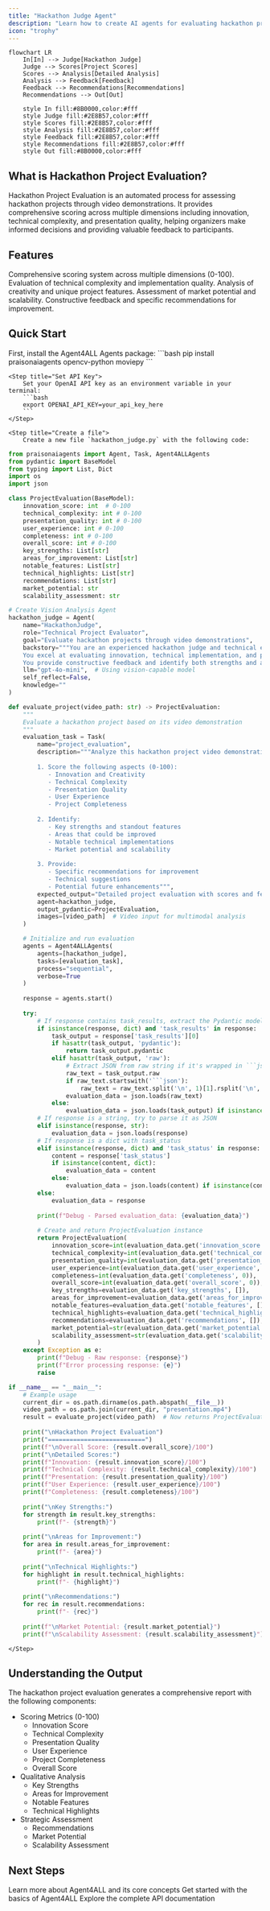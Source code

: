 ```yaml
---
title: "Hackathon Judge Agent"
description: "Learn how to create AI agents for evaluating hackathon projects through video demonstrations."
icon: "trophy"
---
```


```mermaid
flowchart LR
    In[In] --> Judge[Hackathon Judge]
    Judge --> Scores[Project Scores]
    Scores --> Analysis[Detailed Analysis]
    Analysis --> Feedback[Feedback]
    Feedback --> Recommendations[Recommendations]
    Recommendations --> Out[Out]
    
    style In fill:#8B0000,color:#fff
    style Judge fill:#2E8B57,color:#fff
    style Scores fill:#2E8B57,color:#fff
    style Analysis fill:#2E8B57,color:#fff
    style Feedback fill:#2E8B57,color:#fff
    style Recommendations fill:#2E8B57,color:#fff
    style Out fill:#8B0000,color:#fff
```

## What is Hackathon Project Evaluation?

Hackathon Project Evaluation is an automated process for assessing hackathon projects through video demonstrations. It provides comprehensive scoring across multiple dimensions including innovation, technical complexity, and presentation quality, helping organizers make informed decisions and providing valuable feedback to participants.

## Features

<CardGroup cols={2}>
  <Card title="Project Scoring" icon="star">
    Comprehensive scoring system across multiple dimensions (0-100).
  </Card>
  <Card title="Technical Analysis" icon="microchip">
    Evaluation of technical complexity and implementation quality.
  </Card>
  <Card title="Innovation Assessment" icon="lightbulb">
    Analysis of creativity and unique project features.
  </Card>
  <Card title="Market Analysis" icon="chart-line">
    Assessment of market potential and scalability.
  </Card>
  <Card title="Detailed Feedback" icon="comments">
    Constructive feedback and specific recommendations for improvement.
  </Card>
</CardGroup>

## Quick Start

<Steps>
    <Step title="Install Package">
        First, install the Agent4ALL Agents package:
        ```bash
        pip install praisonaiagents opencv-python moviepy
        ```
    </Step>

    <Step title="Set API Key">
        Set your OpenAI API key as an environment variable in your terminal:
        ```bash
        export OPENAI_API_KEY=your_api_key_here
        ```
    </Step>

    <Step title="Create a file">
        Create a new file `hackathon_judge.py` with the following code:
```python
from praisonaiagents import Agent, Task, Agent4ALLAgents
from pydantic import BaseModel
from typing import List, Dict
import os
import json

class ProjectEvaluation(BaseModel):
    innovation_score: int  # 0-100
    technical_complexity: int # 0-100  
    presentation_quality: int # 0-100
    user_experience: int # 0-100
    completeness: int # 0-100
    overall_score: int # 0-100
    key_strengths: List[str]
    areas_for_improvement: List[str]
    notable_features: List[str]
    technical_highlights: List[str]
    recommendations: List[str]
    market_potential: str
    scalability_assessment: str

# Create Vision Analysis Agent
hackathon_judge = Agent(
    name="HackathonJudge",
    role="Technical Project Evaluator",
    goal="Evaluate hackathon projects through video demonstrations",
    backstory="""You are an experienced hackathon judge and technical expert.
    You excel at evaluating innovation, technical implementation, and presentation quality.
    You provide constructive feedback and identify both strengths and areas for improvement.""",
    llm="gpt-4o-mini",  # Using vision-capable model
    self_reflect=False,
    knowledge=""
)

def evaluate_project(video_path: str) -> ProjectEvaluation:
    """
    Evaluate a hackathon project based on its video demonstration
    """
    evaluation_task = Task(
        name="project_evaluation",
        description="""Analyze this hackathon project video demonstration and provide a comprehensive evaluation:
        
        1. Score the following aspects (0-100):
           - Innovation and Creativity
           - Technical Complexity
           - Presentation Quality
           - User Experience
           - Project Completeness
           
        2. Identify:
           - Key strengths and standout features
           - Areas that could be improved
           - Notable technical implementations
           - Market potential and scalability
           
        3. Provide:
           - Specific recommendations for improvement
           - Technical suggestions
           - Potential future enhancements""",
        expected_output="Detailed project evaluation with scores and feedback",
        agent=hackathon_judge,
        output_pydantic=ProjectEvaluation,
        images=[video_path]  # Video input for multimodal analysis
    )

    # Initialize and run evaluation
    agents = Agent4ALLAgents(
        agents=[hackathon_judge],
        tasks=[evaluation_task],
        process="sequential",
        verbose=True
    )
    
    response = agents.start()
    
    try:
        # If response contains task_results, extract the Pydantic model directly
        if isinstance(response, dict) and 'task_results' in response:
            task_output = response['task_results'][0]
            if hasattr(task_output, 'pydantic'):
                return task_output.pydantic
            elif hasattr(task_output, 'raw'):
                # Extract JSON from raw string if it's wrapped in ```json
                raw_text = task_output.raw
                if raw_text.startswith('```json'):
                    raw_text = raw_text.split('\n', 1)[1].rsplit('\n', 1)[0]
                evaluation_data = json.loads(raw_text)
            else:
                evaluation_data = json.loads(task_output) if isinstance(task_output, str) else task_output
        # If response is a string, try to parse it as JSON
        elif isinstance(response, str):
            evaluation_data = json.loads(response)
        # If response is a dict with task_status
        elif isinstance(response, dict) and 'task_status' in response:
            content = response['task_status']
            if isinstance(content, dict):
                evaluation_data = content
            else:
                evaluation_data = json.loads(content) if isinstance(content, str) else content
        else:
            evaluation_data = response
            
        print(f"Debug - Parsed evaluation_data: {evaluation_data}")
        
        # Create and return ProjectEvaluation instance
        return ProjectEvaluation(
            innovation_score=int(evaluation_data.get('innovation_score', 0)),
            technical_complexity=int(evaluation_data.get('technical_complexity', 0)),
            presentation_quality=int(evaluation_data.get('presentation_quality', 0)),
            user_experience=int(evaluation_data.get('user_experience', 0)),
            completeness=int(evaluation_data.get('completeness', 0)),
            overall_score=int(evaluation_data.get('overall_score', 0)),
            key_strengths=evaluation_data.get('key_strengths', []),
            areas_for_improvement=evaluation_data.get('areas_for_improvement', []),
            notable_features=evaluation_data.get('notable_features', []),
            technical_highlights=evaluation_data.get('technical_highlights', []),
            recommendations=evaluation_data.get('recommendations', []),
            market_potential=str(evaluation_data.get('market_potential', '')),
            scalability_assessment=str(evaluation_data.get('scalability_assessment', ''))
        )
    except Exception as e:
        print(f"Debug - Raw response: {response}")
        print(f"Error processing response: {e}")
        raise

if __name__ == "__main__":
    # Example usage
    current_dir = os.path.dirname(os.path.abspath(__file__))
    video_path = os.path.join(current_dir, "presentation.mp4")
    result = evaluate_project(video_path)  # Now returns ProjectEvaluation directly
    
    print("\nHackathon Project Evaluation")
    print("===========================")
    print(f"\nOverall Score: {result.overall_score}/100")
    print("\nDetailed Scores:")
    print(f"Innovation: {result.innovation_score}/100")
    print(f"Technical Complexity: {result.technical_complexity}/100")
    print(f"Presentation: {result.presentation_quality}/100")
    print(f"User Experience: {result.user_experience}/100")
    print(f"Completeness: {result.completeness}/100")
    
    print("\nKey Strengths:")
    for strength in result.key_strengths:
        print(f"- {strength}")
        
    print("\nAreas for Improvement:")
    for area in result.areas_for_improvement:
        print(f"- {area}")
        
    print("\nTechnical Highlights:")
    for highlight in result.technical_highlights:
        print(f"- {highlight}")
        
    print("\nRecommendations:")
    for rec in result.recommendations:
        print(f"- {rec}")
        
    print(f"\nMarket Potential: {result.market_potential}")
    print(f"\nScalability Assessment: {result.scalability_assessment}") 
```
    </Step>
</Steps>

## Understanding the Output

The hackathon project evaluation generates a comprehensive report with the following components:

- Scoring Metrics (0-100)
  - Innovation Score
  - Technical Complexity
  - Presentation Quality
  - User Experience
  - Project Completeness
  - Overall Score
- Qualitative Analysis
  - Key Strengths
  - Areas for Improvement
  - Notable Features
  - Technical Highlights
- Strategic Assessment
  - Recommendations
  - Market Potential
  - Scalability Assessment

## Next Steps

<CardGroup>
  <Card title="Introduction" icon="book" href="/introduction">
    Learn more about Agent4ALL and its core concepts
  </Card>
  <Card title="Quick Start" icon="bolt" href="/quickstart">
    Get started with the basics of Agent4ALL
  </Card>
  <Card title="API Reference" icon="code" href="/api-reference">
    Explore the complete API documentation
  </Card>
</CardGroup>
